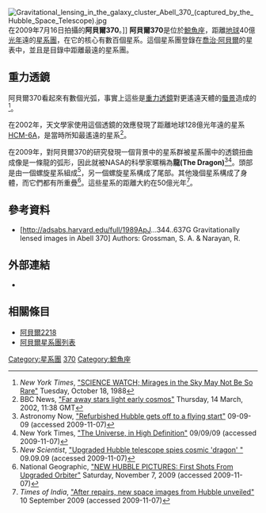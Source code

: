 [[File:Gravitational_lensing_in_the_galaxy_cluster_Abell_370_(captured_by_the_Hubble_Space_Telescope).jpg|thumb]]在2009年7月16日拍攝的'''阿貝爾370'''。]]
'''阿貝爾370'''是位於[[鯨魚座|鯨魚座]]，距離[[地球|地球]]40億[[光年|光年]]遠的[[星系團|星系團]]，在它的核心有數百個星系。這個星系團登錄在[[喬治·阿貝爾|喬治·阿貝爾]]的星表中，並且是目錄中距離最遠的星系團。

== 重力透鏡 ==
阿貝爾370看起來有數個光弧，事實上這些是[[重力透鏡|重力透鏡]]對更遙遠天體的[[蜃景|蜃景]]造成的<ref>''New York Times'', [http://query.nytimes.com/gst/fullpage.html?res=940DE6DC1E3BF93BA25753C1A96E948260 "SCIENCE WATCH; Mirages in the Sky May Not Be So Rare"] {{Wayback|url=http://query.nytimes.com/gst/fullpage.html?res=940DE6DC1E3BF93BA25753C1A96E948260 |date=20200229184044 }} Tuesday, October 18, 1988</ref>。

在2002年，天文學家使用這個透鏡的效應發現了距離地球128億光年遠的星系[[HCM-6A|HCM-6A]]，是當時所知最遙遠的星系<ref>BBC News, [http://news.bbc.co.uk/1/low/sci/tech/1871043.stm "Far away stars light early cosmos"] {{Wayback|url=http://news.bbc.co.uk/1/low/sci/tech/1871043.stm |date=20040309204054 }} Thursday, 14 March, 2002, 11:38 GMT</ref>。

在2009年，對阿貝爾370的研究發現一個背景中的星系群被星系團中的透鏡扭曲成像是一條龍的弧形，因此就被NASA的科學家暱稱為'''龍(The Dragon)'''<ref>Astronomy Now, [http://www.astronomynow.com/news/n0909/09hubble/ "Refurbished Hubble gets off to a flying start"] {{Wayback|url=http://www.astronomynow.com/news/n0909/09hubble/ |date=20160303233453 }} 09-09-09 (accessed 2009-11-07)</ref><ref>New York Times, [http://www.nytimes.com/slideshow/2009/09/09/science/0909HUBBLE_3.html "The Universe, in High Definition"] {{Wayback|url=http://www.nytimes.com/slideshow/2009/09/09/science/0909HUBBLE_3.html |date=20170807152104 }} 09/09/09 (accessed 2009-11-07)</ref>。頭部是由一個螺旋星系組成<ref>''New Scientist'', [http://www.newscientist.com/article/dn17765 "Upgraded Hubble telescope spies cosmic 'dragon' "] {{Wayback|url=http://www.newscientist.com/article/dn17765 |date=20150321201530 }} 09.09.09 (accessed 2009-11-07)</ref>，另一個螺旋星系構成了尾部。其他幾個星系構成了身體，而它們都有所重疊<ref>National Geographic, [http://news.nationalgeographic.com/news/2009/09/photogalleries/new-hubble-camera-first-pictures/photo6.html "NEW HUBBLE PICTURES: First Shots From Upgraded Orbiter"] {{Wayback|url=http://news.nationalgeographic.com/news/2009/09/photogalleries/new-hubble-camera-first-pictures/photo6.html |date=20160811100050 }} Saturday, November 7, 2009 (accessed 2009-11-07)</ref>。這些星系的距離大約在50億光年<ref>''Times of India'', [https://web.archive.org/web/20090913224515/http://timesofindia.indiatimes.com/news/science/After-repairs-new-space-images-from-Hubble-unveiled/articleshow/4994169.cms "After repairs, new space images from Hubble unveiled"] 10 September 2009 (accessed 2009-11-07) </ref>。

== 參考資料 ==
{{reflist}}

*[http://adsabs.harvard.edu/full/1989ApJ...344..637G  Gravitationally lensed images in Abell 370] {{Wayback|url=http://adsabs.harvard.edu/full/1989ApJ...344..637G |date=20190327175848 }} Authors: Grossman, S. A. & Narayan, R. {{bibcode|1989ApJ...344..637G}}

== 外部連結 ==
*{{WikiSky|z=12}}

== 相關條目 ==
*[[阿貝爾2218|阿貝爾2218]]
*[[阿貝爾星系團列表|阿貝爾星系團列表]]

[[Category:星系團|Category:星系團]]
[[Category:阿貝爾天體|370]]
[[Category:鯨魚座|Category:鯨魚座]]